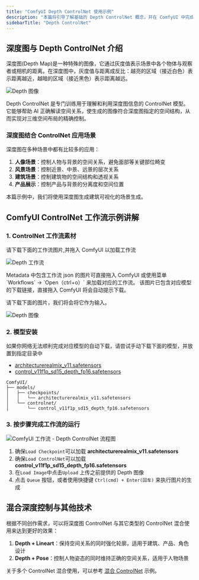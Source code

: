 ```yaml
---
title: "ComfyUI Depth ControlNet 使用示例"
description: "本篇将引导了解基础的 Depth ControlNet 概念，并在 ComfyUI 中完成对应的图像生成"
sidebarTitle: "Depth ControlNet"
---
```


## 深度图与 Depth ControlNet 介绍

深度图(Depth Map)是一种特殊的图像，它通过灰度值表示场景中各个物体与观察者或相机的距离。在深度图中，灰度值与距离成反比：​越亮的区域（接近白色）表示距离越近，​越暗的区域（接近黑色）表示距离越远。

![Depth 图像](https://raw.githubusercontent.com/Comfy-Org/example_workflows/main/controlnet/depth_input.png)

Depth ControlNet 是专门训练用于理解和利用深度图信息的 ControlNet 模型。它能够帮助 AI 正确解读空间关系，使生成的图像符合深度图指定的空间结构，从而实现对三维空间布局的精确控制。


### 深度图结合 ControlNet 应用场景

深度图在多种场景中都有比较多的应用：

1. **人像场景**：控制人物与背景的空间关系，避免面部等关键部位畸变
2. **风景场景**：控制近景、中景、远景的层次关系
3. **建筑场景**：控制建筑物的空间结构和透视关系
4. **产品展示**：控制产品与背景的分离度和空间位置

本篇示例中，我们将使用深度图生成建筑可视化的场景生成。

## ComfyUI ControlNet 工作流示例讲解

### 1. ControlNet 工作流素材

请下载下面的工作流图片,并拖入 ComfyUI 以加载工作流

![Depth 工作流](https://raw.githubusercontent.com/Comfy-Org/example_workflows/main/controlnet/depth_controlnet.png)

<Tip>
Metadata 中包含工作流 json 的图片可直接拖入 ComfyUI 或使用菜单 `Workflows` -> `Open（ctrl+o）` 来加载对应的工作流。
该图片已包含对应模型的下载链接，直接拖入 ComfyUI 将会自动提示下载。
</Tip>

请下载下面的图片，我们将会将它作为输入。

![Depth 图像](https://raw.githubusercontent.com/Comfy-Org/example_workflows/main/controlnet/depth_input.png)

### 2. 模型安装

<Note>
如果你网络无法顺利完成对应模型的自动下载，请尝试手动下载下面的模型，并放置到指定目录中
</Note>

- [architecturerealmix_v11.safetensors](https://civitai.com/api/download/models/431755?type=Model&format=SafeTensor&size=full&fp=fp16)
- [control_v11f1p_sd15_depth_fp16.safetensors](https://huggingface.co/comfyanonymous/ControlNet-v1-1_fp16_safetensors/resolve/main/control_v11f1p_sd15_depth_fp16.safetensors?download=true)

```
ComfyUI/
├── models/
│   ├── checkpoints/
│   │   └── architecturerealmix_v11.safetensors
│   └── controlnet/
│       └── control_v11f1p_sd15_depth_fp16.safetensors
```

### 3. 按步骤完成工作流的运行

![ComfyUI 工作流 - Depth ControlNet 流程图](/images/tutorial/controlnet/flow_diagram_depth.jpg)

1. 确保`Load Checkpoint`可以加载 **architecturerealmix_v11.safetensors**
2. 确保`Load ControlNet`可以加载 **control_v11f1p_sd15_depth_fp16.safetensors**
3. 在`Load Image`中点击`Upload` 上传之前提供的 Depth 图像
4. 点击 `Queue` 按钮，或者使用快捷键 `Ctrl(cmd) + Enter(回车)` 来执行图片的生成

## 混合深度控制与其他技术

根据不同创作需求，可以将深度图 ControlNet 与其它类型的 ControlNet 混合使用来达到更好的效果：

1. **Depth + Lineart**：保持空间关系的同时强化轮廓，适用于建筑、产品、角色设计
2. **Depth + Pose**：控制人物姿态的同时维持正确的空间关系，适用于人物场景

关于多个 ControlNet 混合使用，可以参考 [混合 ControlNet](/zh-CN/tutorials/controlnet/mixing-controlnets.mdx) 示例。
